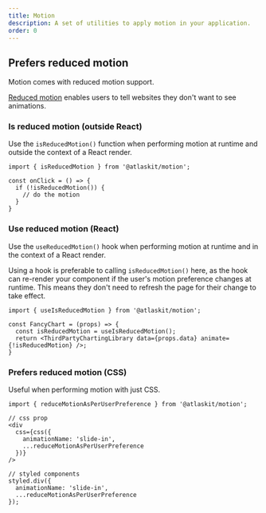 ```yaml
---
title: Motion
description: A set of utilities to apply motion in your application.
order: 0
---
```


## Prefers reduced motion

Motion comes with reduced motion support.

[Reduced motion](https://developer.mozilla.org/en-US/docs/Web/CSS/@media/prefers-reduced-motion) enables users to tell websites they don't want to see animations.

### Is reduced motion (outside React)

Use the `isReducedMotion()` function when performing motion at runtime and outside the context of a React render.

```
import { isReducedMotion } from '@atlaskit/motion';

const onClick = () => {
  if (!isReducedMotion()) {
    // do the motion
  }
}
```

### Use reduced motion (React)

Use the `useReducedMotion()` hook when performing motion at runtime and in the context of a React render.

Using a hook is preferable to calling `isReducedMotion()` here, as the hook can re-render your component if the user's motion preference changes at runtime.
This means they don't need to refresh the page for their change to take effect.

```
import { useIsReducedMotion } from '@atlaskit/motion';

const FancyChart = (props) => {
  const isReducedMotion = useIsReducedMotion();
  return <ThirdPartyChartingLibrary data={props.data} animate={!isReducedMotion} />;
}
```

### Prefers reduced motion (CSS)

Useful when performing motion with just CSS.

```
import { reduceMotionAsPerUserPreference } from '@atlaskit/motion';

// css prop
<div
  css={css({
    animationName: 'slide-in',
    ...reduceMotionAsPerUserPreference
  })}
/>

// styled components
styled.div({
  animationName: 'slide-in',
  ...reduceMotionAsPerUserPreference
});
```
